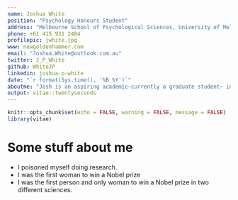 ```yaml
---
name: Joshua White
position: "Psychology Honours Student"
address: "Melbourne School of Psychological Sciences, University of Melbourne"
phone: +61 415 931 2484
profilepic: jwhite.jpg
www: newgoldenhammer.com
email: "Joshua.White@outlook.com.au"
twitter: J_P_White
github: WhiteJP
linkedin: joshua-p-white
date: "`r format(Sys.time(), '%B %Y')`"
aboutme: "Josh is an aspiring academic—currently a graduate student— interested in Moral Psychology, Political Psychology, Experimental Philosophy and Cognitive Psychology; and how new data analysis techniques and big data can elucidate the perennial questions in these domains."
output: vitae::twentyseconds
---
```


```r
knitr::opts_chunk$set(echo = FALSE, warning = FALSE, message = FALSE)
library(vitae)
```

# Some stuff about me

 * I poisoned myself doing research.
 * I was the first woman to win a Nobel prize
 * I was the first person and only woman to win a Nobel prize in two different sciences.
